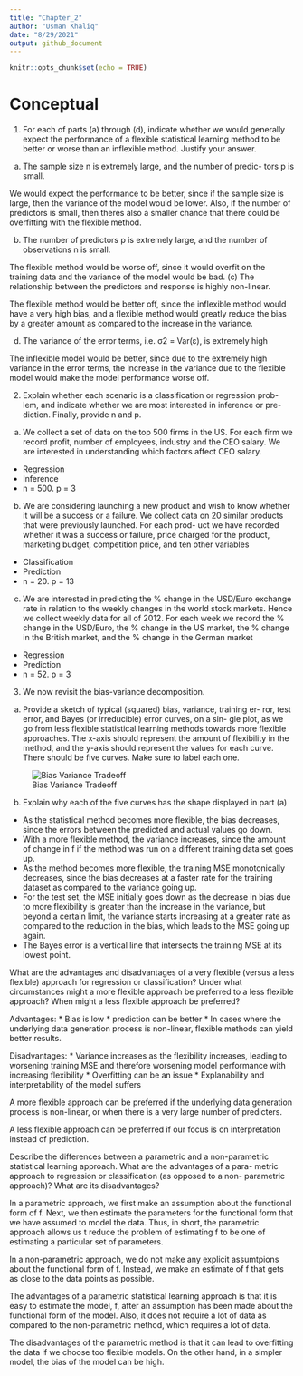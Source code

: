 ```yaml
---
title: "Chapter_2"
author: "Usman Khaliq"
date: "8/29/2021"
output: github_document
---
```


```r
knitr::opts_chunk$set(echo = TRUE)
```

# Conceptual

1. For each of parts (a) through (d), indicate whether we would generally
expect the performance of a flexible statistical learning method to be
better or worse than an inflexible method. Justify your answer.
(a) The sample size n is extremely large, and the number of predic-
tors p is small. 

We would expect the performance to be better, since if the sample size is large, 
then the variance of the model would be lower. Also, if the number of predictors
is small, then theres also a smaller chance that there could be overfitting with 
the flexible method.


(b) The number of predictors p is extremely large, and the number
of observations n is small. 

The flexible method would be worse off, since it would overfit on the
training data and the variance of the model would be bad. 
(c) The relationship between the predictors and response is highly
non-linear. 

The flexible method would be better off, since the inflexible method would have 
a very high bias, and a flexible method would greatly reduce the bias by a greater
amount as compared to the increase in the variance. 

(d) The variance of the error terms, i.e. σ2 = Var(ε), is extremely
high

The inflexible model would be better, since due to the extremely high variance in the error terms,
the increase in the variance due to the flexible model would make the model performance worse off. 


2. Explain whether each scenario is a classification or regression prob-
lem, and indicate whether we are most interested in inference or pre-
diction. Finally, provide n and p. 

(a) We collect a set of data on the top 500 firms in the US. For each
firm we record profit, number of employees, industry and the
CEO salary. We are interested in understanding which factors
affect CEO salary.

* Regression
* Inference 
* n = 500. p = 3

(b) We are considering launching a new product and wish to know
whether it will be a success or a failure. We collect data on 20
similar products that were previously launched. For each prod-
uct we have recorded whether it was a success or failure, price
charged for the product, marketing budget, competition price,
and ten other variables

* Classification
* Prediction 
* n = 20. p = 13

(c) We are interested in predicting the % change in the USD/Euro
exchange rate in relation to the weekly changes in the world
stock markets. Hence we collect weekly data for all of 2012. For
each week we record the % change in the USD/Euro, the %
change in the US market, the % change in the British market,
and the % change in the German market

* Regression
* Prediction 
* n = 52. p = 3

3. We now revisit the bias-variance decomposition.
(a) Provide a sketch of typical (squared) bias, variance, training er-
ror, test error, and Bayes (or irreducible) error curves, on a sin-
gle plot, as we go from less flexible statistical learning methods
towards more flexible approaches. The x-axis should represent
the amount of flexibility in the method, and the y-axis should
represent the values for each curve. There should be five curves.
Make sure to label each one.

![Bias Variance Tradeoff](bias_variance.png)

(b) Explain why each of the five curves has the shape displayed in
part (a)

* As the statistical method becomes more flexible, the bias decreases, since the errors between the predicted and actual values go down.
* With a more flexible method, the variance increases, since the amount of change in f if the method was run on a different training data set goes up.
* As the method becomes more flexible, the training MSE monotonically decreases, since the bias decreases at a faster rate for the training dataset as compared to the variance going up.
* For the test set, the MSE initially goes down as the decrease in bias due to more flexibility is greater than the increase in the variance, but beyond a certain limit, the variance starts increasing at a greater rate as compared to the reduction in the bias, which leads to the MSE going up again. 
* The Bayes error is a vertical line that intersects the training MSE at its lowest point. 

What are the advantages and disadvantages of a very flexible (versus
a less flexible) approach for regression or classification? Under what
circumstances might a more flexible approach be preferred to a less
flexible approach? When might a less flexible approach be preferred?

Advantages:
* Bias is low
* prediction can be better
* In cases where the underlying data generation process is non-linear, flexible
methods can yield better results. 

Disadvantages:
* Variance increases as the flexibility increases, leading to worsening training
MSE and therefore worsening model performance with increasing flexibility
* Overfitting can be an issue
* Explanability and interpretability of the model suffers

A more flexible approach can be preferred if the underlying data generation 
process is non-linear, or when there is a very large number of predicters. 

A less flexible approach can be preferred if our focus is on interpretation instead 
of prediction. 


Describe the differences between a parametric and a non-parametric
statistical learning approach. What are the advantages of a para-
metric approach to regression or classification (as opposed to a non-
parametric approach)? What are its disadvantages?

In a parametric approach, we first make an assumption about the functional form of
f. Next, we then estimate the parameters for the functional form that we have 
assumed to model the data. Thus, in short, the parametric approach allows us t
reduce the problem of estimating f to be one of estimating a particular set of
parameters. 

In a non-parametric approach, we do not make any explicit assumtpions about the 
functional form of f. Instead, we make an estimate of f that gets as close to the
data points as possible. 

The advantages of a parametric statistical learning approach is that it is easy 
to estimate the model, f, after an assumption has been made about the functional
form of the model. Also, it does not require a lot of data as compared to the 
non-parametric method, which requires a lot of data. 

The disadvantages of the parametric method is that it can lead to overfitting the
data if we choose too flexible models. On the other hand, in a simpler model, 
the bias of the model can be high. 
